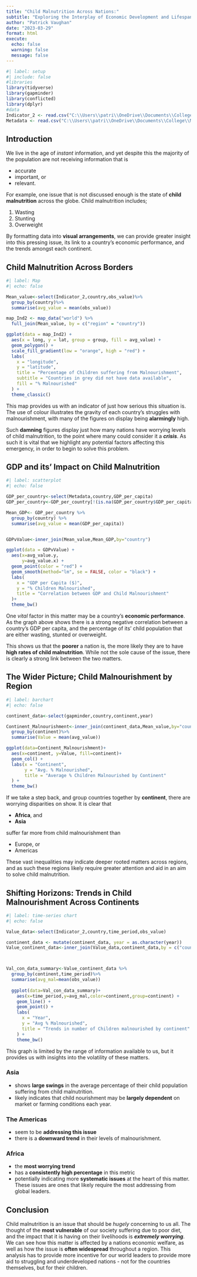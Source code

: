 ---
title: "Child Malnutrition Across Nations:"
subtitle: "Exploring the Interplay of Economic Development and Lifespan"
author: "Patrick Vaughan"
date: "2023-03-29"
format: html
execute:
  echo: false
  warning: false
  message: false
---

```{r}
#| label: setup
#| include: false
#libraries
library(tidyverse)
library(gapminder)
library(conflicted)
library(dplyr)
#data
Indicator_2 <- read.csv("C:\\Users\\patri\\OneDrive\\Documents\\College\\Masters\\AC584 Data Analytics\\AC584 Assignments\\unicef_indicator_2.csv")
Metadata <- read.csv("C:\\Users\\patri\\OneDrive\\Documents\\College\\Masters\\AC584 Data Analytics\\AC584 Assignments\\unicef_metadata.csv")
```

## Introduction
We live in the age of *instant* information, and yet despite this the majority of the population are not receiving information that is

- accurate
- important, or
- relevant.

For example, one issue that is not discussed enough is the state of **child malnutrition** across the globe. Child malnutrition includes;

1. Wasting
2. Stunting
3. Overweight

By formatting data into **visual arrangements**, we can provide greater insight into this pressing issue, its link to a country's economic performance, and the trends amongst each continent.


## Child Malnutrition Across Borders
```{r}
#| label: Map
#| echo: false

Mean_value<-select(Indicator_2,country,obs_value)%>%
  group_by(country)%>%
  summarise(avg_value = mean(obs_value))

map_Ind2 <- map_data("world") %>%
  full_join(Mean_value, by = c("region" = "country"))

ggplot(data = map_Ind2) +
  aes(x = long, y = lat, group = group, fill = avg_value) +
  geom_polygon() +
  scale_fill_gradient(low = "orange", high = "red") +
  labs(
    x = "longitude",
    y = "latitude",
    title = "Percentage of Children suffering from Malnourishment",
    subtitle = "Countries in grey did not have data available",
    fill = "% Malnourished"
  ) +
  theme_classic()
```

This map provides us with an indicator of just how serious this situation is. The use of colour illustrates the gravity of each country’s struggles with malnourishment, with many of the figures on display being **alarmingly** high.

Such **damning** figures display just how many nations have worrying levels of child malnutrition, to the point where many could consider it a ***crisis***. As such it is vital that we highlight any potential factors affecting this emergency, in order to begin to solve this problem.


## GDP and its' Impact on Child Malnutrition
```{r}
#| label: scatterplot
#| echo: false

GDP_per_country<-select(Metadata,country,GDP_per_capita)
GDP_per_country<-GDP_per_country[!(is.na(GDP_per_country$GDP_per_capita)), ]

Mean_GDP<- GDP_per_country %>%
  group_by(country) %>%
  summarise(avg_value = mean(GDP_per_capita))


GDPvValue<-inner_join(Mean_value,Mean_GDP,by="country")

ggplot(data = GDPvValue) +
  aes(x=avg_value.y,
      y=avg_value.x) +
  geom_point(color = "red") +
  geom_smooth(method="lm", se = FALSE, color = "black") +
  labs(
    x = "GDP per Capita ($)",
    y = "% Children Malnourished",
    title = "Correlation between GDP and Child Malnourishment"
  )+
  theme_bw()
```

One *vital* factor in this matter may be a country's **economic performance**. As the graph above shows there is a strong negative correlation between a country's GDP per capita, and the percentage of its' child population that are either wasting, stunted or overweight.

This shows us that the **poorer** a nation is, the more likely they are to have **high rates of child malnutrition**. While not the sole cause of the issue, there is clearly a strong link between the two matters.


## The Wider Picture; Child Malnourishment by Region
```{r}
#| label: barchart
#| echo: false

continent_data<-select(gapminder,country,continent,year)

Continent_Malnourishment<-inner_join(continent_data,Mean_value,by="country")%>%
  group_by(continent)%>%
  summarise(Value = mean(avg_value))

ggplot(data=Continent_Malnourishment)+
  aes(x=continent, y=Value, fill=continent)+
  geom_col() +
  labs(x = "Continent",
       y = "Avg. % Malnourished",
       title = "Average % Children Malnourished by Continent"
  ) + 
  theme_bw()
```

If we take a step back, and group countries together by **continent**, there are worrying disparities on show. It is clear that

- **Africa**, and
- **Asia**

suffer far more from child malnourishment than

- Europe, or
- Americas

These vast inequalities may indicate deeper rooted matters across regions, and as such these regions likely require greater attention and aid in an aim to solve child malnutrition.


## Shifting Horizons: Trends in Child Malnourishment Across Continents
```{r}
#| label: time-series chart
#| echo: false

Value_data<-select(Indicator_2,country,time_period,obs_value)

continent_data <- mutate(continent_data, year = as.character(year))
Value_continent_data<-inner_join(Value_data,continent_data,by = c("country"="country","time_period"="year"))



Val_con_data_summary<-Value_continent_data %>%
  group_by(continent,time_period)%>%
  summarise(avg_mal=mean(obs_value))
  
  ggplot(data=Val_con_data_summary)+
    aes(x=time_period,y=avg_mal,color=continent,group=continent) +
    geom_line() +
    geom_point() +
    labs(
      x = "Year",
      y = "Avg % Malnourished",
      title = "Trends in number of Children malnourished by continent"
    ) +
    theme_bw()
```

This graph is limited by the range of information available to us, but it provides us with insights into the volatility of these matters.

### Asia

- shows **large swings** in the average percentage of their child population suffering from child malnutrition.
- likely indicates that child nourishment may be **largely dependent** on market or farming conditions each year.

### The Americas

- seem to be **addressing this issue**
- there is a **downward trend** in their levels of malnourishment.

### Africa

- the **most worrying trend**
- has a **consistently high percentage** in this metric
- potentially indicating more **systematic issues** at the heart of this matter. These issues are ones that likely require the most addressing from global leaders.


## Conclusion
Child malnutrition is an issue that should be *hugely* concerning to us all. The thought of the **most vulnerable** of our society suffering due to poor diet, and the impact that it is having on their livelihoods is ***extremely worrying***.
We can see how this matter is affected by a nations economic welfare, as well as how the issue is **often widespread** throughout a region. This analysis has to provide more incentive for our world leaders to provide more aid to struggling and underdeveloped nations - not for the countries themselves, but for their children.